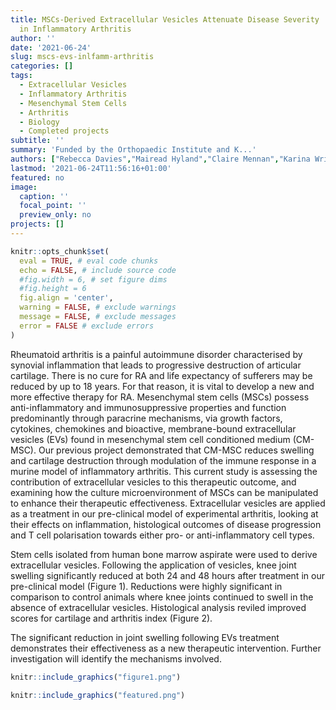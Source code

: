 ```yaml
---
title: MSCs-Derived Extracellular Vesicles Attenuate Disease Severity
  in Inflammatory Arthritis
author: ''
date: '2021-06-24'
slug: mscs-evs-inlfamm-arthritis
categories: []
tags:
  - Extracellular Vesicles
  - Inflammatory Arthritis
  - Mesenchymal Stem Cells
  - Arthritis
  - Biology
  - Completed projects
subtitle: ''
summary: 'Funded by the Orthopaedic Institute and K...'
authors: ["Rebecca Davies","Mairead Hyland","Claire Mennan","Karina Wright","Mark Platt","Oksana Kehoe"]
lastmod: '2021-06-24T11:56:16+01:00'
featured: no
image:
  caption: ''
  focal_point: ''
  preview_only: no
projects: []
---
```


```r
knitr::opts_chunk$set(
  eval = TRUE, # eval code chunks
  echo = FALSE, # include source code
  #fig.width = 6, # set figure dims
  #fig.height = 6
  fig.align = 'center',
  warning = FALSE, # exclude warnings
  message = FALSE, # exclude messages
  error = FALSE # exclude errors
)
```

Rheumatoid arthritis is a painful autoimmune disorder characterised by synovial inflammation that leads to progressive destruction of articular cartilage.
There is no cure for RA and life expectancy of sufferers may be reduced by up to 18 years. For that reason, it is vital to develop a new and more effective therapy for RA.
Mesenchymal stem cells (MSCs) possess anti-inflammatory and immunosuppressive properties and function predominantly through paracrine mechanisms, via growth factors, cytokines, chemokines and bioactive, membrane-bound extracellular vesicles (EVs) found in mesenchymal stem cell conditioned medium (CM-MSC).
Our previous project demonstrated that CM-MSC reduces swelling and cartilage destruction through modulation of the immune response in a murine model of inflammatory arthritis.
This current study is assessing the contribution of extracellular vesicles to this therapeutic outcome, and examining how the culture microenvironment of MSCs can be manipulated to enhance their therapeutic effectiveness.
Extracellular vesicles are applied as a treatment in our pre-clinical model of experimental arthritis, looking at their effects on inflammation, histological outcomes of disease progression and T cell polarisation towards either pro- or anti-inflammatory cell types.

Stem cells isolated from human bone marrow aspirate were used to derive extracellular vesicles. Following the application of vesicles, knee joint swelling significantly reduced at both 24 and 48 hours after treatment in our pre-clinical model (Figure 1). Reductions were highly significant in comparison to control animals where knee joints continued to swell in the absence of extracellular vesicles.
Histological analysis reviled improved scores for cartilage and arthritis index (Figure 2).

The significant reduction in joint swelling following EVs treatment demonstrates their effectiveness as a new therapeutic intervention.
Further investigation will identify the mechanisms involved.

```r
knitr::include_graphics("figure1.png")
```

```r
knitr::include_graphics("featured.png")
```

